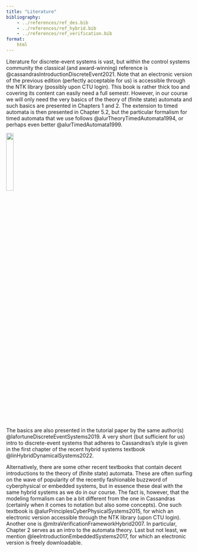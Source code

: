 ```yaml
---
title: "Literature"
bibliography: 
    - ../references/ref_des.bib
    - ../references/ref_hybrid.bib
    - ../references/ref_verification.bib
format:
    html     
---
```


Literature for discrete-event systems is vast, but within the control systems community the classical (and award-winning) reference is @cassandrasIntroductionDiscreteEvent2021. Note that an electronic version of the previous edition (perfectly acceptable for us) is accessible through the NTK library (possibly upon CTU login). This book is rather thick too and covering its content can easily need a full semestr. However, in our course we will only need the very basics of the theory of (finite state) automata and such basics are presented in Chapters 1 and 2. The extension to timed automata is then presented in Chapter 5.2, but the particular formalism for timed automata that we use follows @alurTheoryTimedAutomata1994, or perhaps even better @alurTimedAutomata1999.

![](figures/cassandras_discrete_event_FRONT_PAGE.jpg){ width=20% }

The basics are also presented in the tutorial paper by the same author(s) @lafortuneDiscreteEventSystems2019. A very short (but sufficient for us) intro to discrete-event systems that adheres to Cassandras's style is given in the first chapter of the recent hybrid systems textbook @linHybridDynamicalSystems2022.

Alternatively, there are some other recent textbooks that contain decent introductions to the theory of (finite state) automata. These are often surfing on the wave of popularity of the recently fashionable buzzword of cyberphysical or embedded systems, but in essence these deal with the same hybrid systems as we do in our course. The fact is, however, that the modeling formalism can be a bit different from the one in Cassandras (certainly when it comes to notation but also some concepts). One such textbook is @alurPrinciplesCyberPhysicalSystems2015, for which an electronic version accessible through the NTK library (upon CTU login). Another one is @mitraVerificationFrameworkHybrid2007. In particular, Chapter 2 serves as an intro to the automata theory. Last but not least, we mention @leeIntroductionEmbeddedSystems2017, for which an electronic version is freely downloadable.